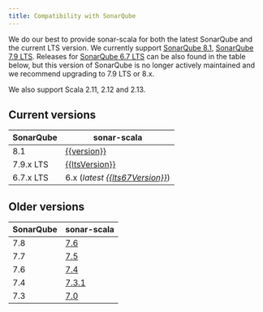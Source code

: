 ```yaml
---
title: Compatibility with SonarQube
---
```


We do our best to provide sonar-scala for both the latest SonarQube and the
current LTS version. We currently support
[SonarQube 8.1](https://www.sonarqube.org/sonarqube-8-1),
[SonarQube 7.9 LTS](https://www.sonarqube.org/sonarqube-7-9-lts). Releases for
[SonarQube 6.7 LTS](https://www.sonarqube.org/sonarqube-6-7-lts) can be also
found in the table below, but this version of SonarQube is no longer actively
maintained and we recommend upgrading to 7.9 LTS or 8.x.

We also support Scala 2.11, 2.12 and 2.13.

## Current versions

<!-- Sorry MDX, but markdown tables with mustache just work better for me. -->

| SonarQube | sonar-scala                                                                                          |
| --------- | ---------------------------------------------------------------------------------------------------- |
| 8.1       | [{{version}}](https://github.com/mwz/sonar-scala/releases/tag/v{{version}})                          |
| 7.9.x LTS | [{{ltsVersion}}](https://github.com/mwz/sonar-scala/releases/tag/v{{ltsVersion}})                    |
| 6.7.x LTS | 6.x (_latest [{{lts67Version}}](https://github.com/mwz/sonar-scala/releases/tag/v{{lts67Version}})_) |

## Older versions

| SonarQube | sonar-scala                                                     |
| --------- | --------------------------------------------------------------- |
| 7.8       | [7.6](https://github.com/mwz/sonar-scala/releases/tag/v7.6.0)   |
| 7.7       | [7.5](https://github.com/mwz/sonar-scala/releases/tag/v7.5.0)   |
| 7.6       | [7.4](https://github.com/mwz/sonar-scala/releases/tag/v7.4.0)   |
| 7.4       | [7.3.1](https://github.com/mwz/sonar-scala/releases/tag/v7.3.1) |
| 7.3       | [7.0](https://github.com/mwz/sonar-scala/releases/tag/v7.0.0)   |
